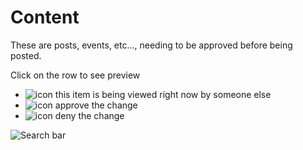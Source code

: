 # Content

These are posts, events, etc..., needing to be approved before being posted.

Click on the row to see preview

- ![icon](/static/icons/eye.svg#icon) this item is being viewed right now by someone else
- ![icon](/static/icons/check.svg#icon) approve the change
- ![icon](/static/icons/close.svg#icon) deny the change


![Search bar](../images/awaiting-approval-node.png)